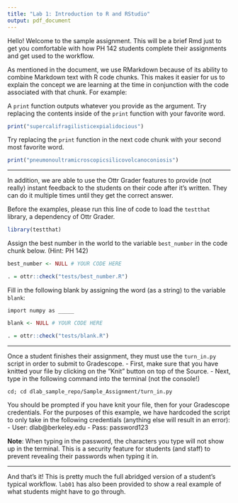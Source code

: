 ```yaml
---
title: "Lab 1: Introduction to R and RStudio"
output: pdf_document
---
```



Hello! Welcome to the sample assignment. This will be a brief Rmd just to get you comfortable with how PH 142 students complete their assignments and get used to the workflow.

As mentioned in the document, we use RMarkdown because of its ability to combine Markdown text with R code chunks. This makes it easier for us to explain the concept we are learning at the time in conjunction with the code associated with that chunk. For example:

A `print` function outputs whatever you provide as the argument. Try replacing the contents inside of the `print` function with your favorite word.

```r
print("supercalifragilisticexpialidocious")
```

Try replacing the `print` function in the next code chunk with your second most favorite word.

```r
print("pneumonoultramicroscopicsilicovolcanoconiosis")
```

--------------------------------------------------------------------------------

In addition, we are able to use the Ottr Grader features to provide (not really) instant feedback to the students on their code after it's written. They can do it multiple times until they get the correct answer.

Before the examples, please run this line of code to load the `testthat` library, a dependency of Ottr Grader.

```r
library(testthat)
```

Assign the best number in the world to the variable `best_number` in the code chunk below. (Hint: PH 142)

```r
best_number <- NULL # YOUR CODE HERE
```

```r
. = ottr::check("tests/best_number.R")
```

Fill in the following blank by assigning the word (as a string) to the variable `blank`:

`import numpy as _____`

```r
blank <- NULL # YOUR CODE HERE
```

```r
. = ottr::check("tests/blank.R")
```

--------------------------------------------------------------------------------

Once a student finishes their assignment, they must use the `turn_in.py` script in order to submit to Gradescope.
- First, make sure that you have knitted your file by clicking on the "Knit" button on top of the Source.
- Next, type in the following command into the terminal (not the console!)

```
cd; cd dlab_sample_repo/Sample_Assignment/turn_in.py
```

You should be prompted if you have knit your file, then for your Gradescope credentials. For the purposes of this example, we have hardcoded the script to only take in the following credentials (anything else will result in an error):
- User: dlab@berkeley.edu
- Pass: password123

**Note**: When typing in the password, the characters you type will not show up in the terminal. This is a security feature for students (and staff) to prevent revealing their passwords when typing it in.

--------------------------------------------------------------------------------

And that's it! This is pretty much the full abridged version of a student's typical workflow. `lab01` has also been provided to show a real example of what students might have to go through.

